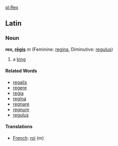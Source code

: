 [[pl:Rex]]

==Latin==
===Noun===
'''rex, [[Wiktionary Appendix:Latin third declenions|rēgis]]''' ''m'' (Feminine: [[regina]], Diminutive: [[regulus]])

#a [[king]]

====Related Words====
*[[regalis]]
*[[regere]]
*[[regia]]
*[[regina]]
*[[regnare]]
*[[regnum]]
*[[regulus]]
====Translations====
*[[French]]: [[roi]] (m)